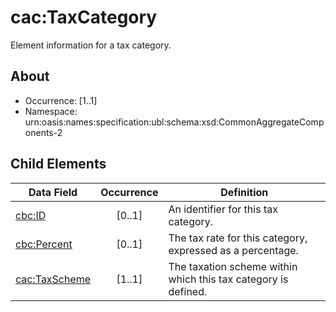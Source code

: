 # cac:TaxCategory
Element information for a tax category.

## About
* Occurrence: [1..1]
* Namespace: urn:oasis:names:specification:ubl:schema:xsd:CommonAggregateComponents-2

## Child Elements

| Data Field                  | Occurrence | Definition                                                                                          |
|-----------------------------|:----------:|-----------------------------------------------------------------------------------------------------|
| [cbc:ID](./tax-category/id.mdx)                     |   [0..1]   | An identifier for this tax category.                                                                |                                                                  |
| [cbc:Percent](./tax-category/percent.mdx)                |   [0..1]   | The tax rate for this category, expressed as a percentage.                                          |
| [cac:TaxScheme](./tax-category/tax-scheme.mdx)              |   [1..1]   | The taxation scheme within which this tax category is defined.                                       |
